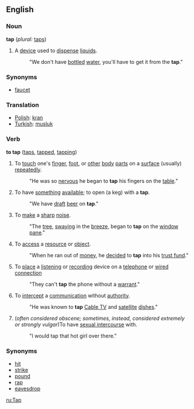 ==English==

=== Noun ===
'''tap'''  (''plural:'' [[taps]])
#A [[device]] used to [[dispense]] [[liquid]]s. 
#:"We don't have [[bottle]]d [[water]], you'll have to get it from the '''tap'''."

=== Synonyms ===
* [[faucet]]

=== Translation ===
*[[Polish]]: [[kran]]
*[[Turkish]]: [[musluk]]

=== Verb ===
'''to tap'''  ([[taps]], [[tapped]], [[tapping]])
#To [[touch]] one's [[finger]], [[foot]], or [[other]] [[body]] [[part]]s on a [[surface]] (usually) [[repeat]]edly. 
#: "He was so [[nervous]] he began to '''tap''' his fingers on the [[table]]."
#To have [[something]] [[available]]; to open (a keg) with a '''tap'''. 
#: "We have [[draft]] [[beer]] on '''tap'''."
#To [[make]] a [[sharp]] [[noise]]. 
#: "The [[tree]], [[sway]]ing in the [[breeze]], began to '''tap''' on the [[window]] [[pane]]."
#To [[access]] a [[resource]] or [[object]]. 
#: "When he ran out of [[money]], he [[decide]]d to '''tap''' into his [[trust fund]]."
#To [[place]] a [[listen]]ing or [[record]]ing device on a [[telephone]] or [[wired connection]]
#: "They can't '''tap''' the phone without a [[warrant]]."
#To [[intercept]] a [[communication]] without [[authority]]. 
#:"He was known to '''tap''' [[Cable TV]] and [[satellite]] [[dish]]es."
#(''often considered obscene; sometimes, instead, considered extremely or strongly vulgar'')To have [[sexual intercourse]] with.
#:"I would tap that hot girl over there."

===Synonyms===
*[[hit]]
*[[strike]]
*[[pound]]
*[[rap]]
*[[eavesdrop]]

[[ru:Tap]]